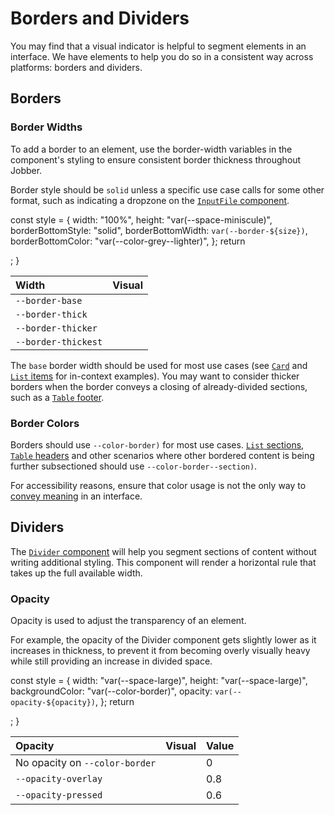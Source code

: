 
<Meta title="Design/Borders" />

# Borders and Dividers

You may find that a visual indicator is helpful to segment elements in an
interface. We have elements to help you do so in a consistent way across
platforms: borders and dividers.

## Borders

### Border Widths

To add a border to an element, use the border-width variables in the component's
styling to ensure consistent border thickness throughout Jobber.

Border style should be `solid` unless a specific use case calls for some other
format, such as indicating a dropzone on the
[`InputFile` component](../?path=/docs/components-inputfile--input-file).

  const style = {
    width: "100%",
    height: "var(--space-miniscule)",
    borderBottomStyle: "solid",
    borderBottomWidth: `var(--border-${size})`,
    borderBottomColor: "var(--color-grey--lighter)",
  };
  return <div style={style} />;
}

| Width               | Visual                    |
| :------------------ | :------------------------ |
| `--border-base`     | <Example of="base" />     |
| `--border-thick`    | <Example of="thick" />    |
| `--border-thicker`  | <Example of="thicker" />  |
| `--border-thickest` | <Example of="thickest" /> |

The `base` border width should be used for most use cases (see
[`Card`](../?path=/docs/components-card--card) and
[`List` items](../?path=/docs/components-list--list) for in-context examples).
You may want to consider thicker borders when the border conveys a closing of
already-divided sections, such as a
[`Table` footer](../?path=/docs/components-table--table).

### Border Colors

Borders should use `--color-border)` for most use cases.
[`List` sections](../?path=/docs/components-list--list#sectioned-list-items),
[`Table` headers](../?path=/docs/components-table--table) and other scenarios
where other bordered content is being further subsectioned should use
`--color-border--section)`.

For accessibility reasons, ensure that color usage is not the only way to
[convey meaning](https://webaim.org/articles/contrast/#sc141) in an interface.

## Dividers

The [`Divider` component](../?path=/docs/components-divider--divider) will help
you segment sections of content without writing additional styling. This
component will render a horizontal rule that takes up the full available width.

### Opacity

Opacity is used to adjust the transparency of an element.

For example, the opacity of the Divider component gets slightly lower as it
increases in thickness, to prevent it from becoming overly visually heavy while
still providing an increase in divided space.

  const style = {
    width: "var(--space-large)",
    height: "var(--space-large)",
    backgroundColor: "var(--color-border)",
    opacity: `var(--opacity-${opacity})`,
  };
  return <div style={style} />;
}

| Opacity                        | Visual                   | Value |
| :----------------------------- | :----------------------- | :---- |
| No opacity on `--color-border` | <Opacity of="" />        | 0     |
| `--opacity-overlay`            | <Opacity of="overlay" /> | 0.8   |
| `--opacity-pressed`            | <Opacity of="pressed" /> | 0.6   |

